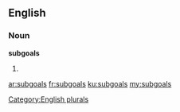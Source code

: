 ==English==

===Noun===
'''subgoals'''

# {{plural of|subgoal}}

[[Category:English plurals]]

[[ar:subgoals]]
[[fr:subgoals]]
[[ku:subgoals]]
[[my:subgoals]]